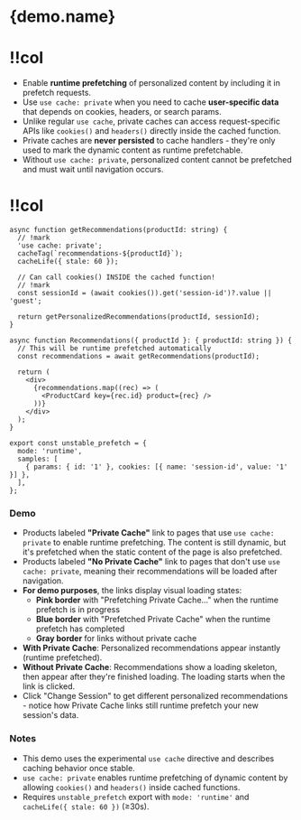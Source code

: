 

# {demo.name}

<Grid>

# !!col

- Enable **runtime prefetching** of personalized content by including it in prefetch requests.
- Use `use cache: private` when you need to cache **user-specific data** that depends on cookies, headers, or search params.
- Unlike regular `use cache`, private caches can access request-specific APIs like `cookies()` and `headers()` directly inside the cached function.
- Private caches are **never persisted** to cache handlers - they're only used to mark the dynamic content as runtime prefetchable.
- Without `use cache: private`, personalized content cannot be prefetched and must wait until navigation occurs.

# !!col

```tsx app/private-cache/product/[id]/with-private/page.tsx
async function getRecommendations(productId: string) {
  // !mark
  'use cache: private';
  cacheTag(`recommendations-${productId}`);
  cacheLife({ stale: 60 });

  // Can call cookies() INSIDE the cached function!
  // !mark
  const sessionId = (await cookies()).get('session-id')?.value || 'guest';

  return getPersonalizedRecommendations(productId, sessionId);
}

async function Recommendations({ productId }: { productId: string }) {
  // This will be runtime prefetched automatically
  const recommendations = await getRecommendations(productId);

  return (
    <div>
      {recommendations.map((rec) => (
        <ProductCard key={rec.id} product={rec} />
      ))}
    </div>
  );
}

export const unstable_prefetch = {
  mode: 'runtime',
  samples: [
    { params: { id: '1' }, cookies: [{ name: 'session-id', value: '1' }] },
  ],
};
```

</Grid>

### Demo

- Products labeled **"Private Cache"** link to pages that use `use cache: private` to enable runtime prefetching. The content is still dynamic, but it's prefetched
  when the static content of the page is also prefetched.
- Products labeled **"No Private Cache"** link to pages that don't use `use cache: private`, meaning their recommendations will be loaded after navigation.
- **For demo purposes**, the links display visual loading states:
  - **Pink border** with "Prefetching Private Cache..." when the runtime prefetch is in progress
  - **Blue border** with "Prefetched Private Cache" when the runtime prefetch has completed
  - **Gray border** for links without private cache
- **With Private Cache**: Personalized recommendations appear instantly (runtime prefetched).
- **Without Private Cache**: Recommendations show a loading skeleton, then appear after they're finished loading. The loading starts when the link is clicked.
- Click "Change Session" to get different personalized recommendations - notice how Private Cache links still runtime prefetch your new session's data.

### Notes

- This demo uses the experimental `use cache` directive and describes caching behavior once stable.
- `use cache: private` enables runtime prefetching of dynamic content by allowing `cookies()` and `headers()` inside cached functions.
- Requires `unstable_prefetch` export with `mode: 'runtime'` and `cacheLife({ stale: 60 })` (≥30s).
